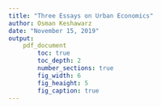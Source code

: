 ```yaml
---
title: "Three Essays on Urban Economics"
author: Osman Keshawarz
date: "November 15, 2019"
output:
    pdf_document
        toc: true
        toc_depth: 2
        number_sections: true
        fig_width: 6
        fig_heaight: 5
        fig_caption: true
---
```

